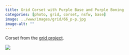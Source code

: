 ```yaml
---
title: Grid Corset with Purple Base and Purple Boning
categories: [photo, grid, corset, nsfw, base]
image: ../www/images/grid/66_p-p.jpg
image-alt: ""
---
```


Corset from the [grid project](/posts/2025-01-27_grid-project.html).

![](../www/images/grid/66_p-p.jpg)

